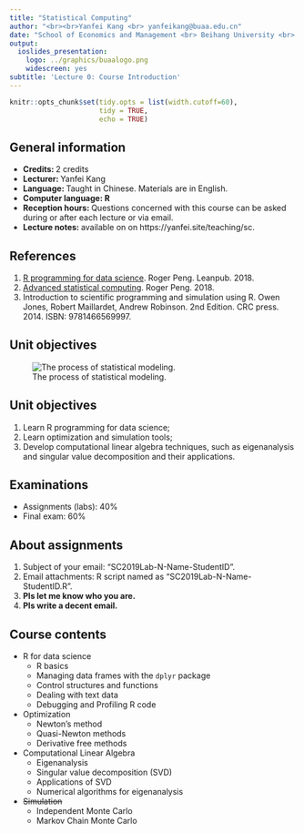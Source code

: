 ```yaml
---
title: "Statistical Computing"
author: "<br><br>Yanfei Kang <br> yanfeikang@buaa.edu.cn"
date: "School of Economics and Management <br> Beihang University <br> http://yanfei.site"
output:
  ioslides_presentation:
    logo: ../graphics/buaalogo.png
    widescreen: yes
subtitle: 'Lecture 0: Course Introduction'
---
```


<style>
    slides > slide {
    overflow-x: auto !important;
    overflow-y: auto !important;
}
</style>


```r
knitr::opts_chunk$set(tidy.opts = list(width.cutoff=60),
                      tidy = TRUE, 
                      echo = TRUE)
```


## General information 

- **Credits: ** 2 credits
- **Lecturer: ** Yanfei Kang 
- **Language: ** Taught in Chinese. Materials are in
English.
- **Computer language: R**
- **Reception hours: ** Questions concerned with this course can be asked during or after each lecture or via email.
- **Lecture notes: ** available on on https://yanfei.site/teaching/sc.


## References

1. [R programming for data science](https://bookdown.org/rdpeng/rprogdatascience/). Roger Peng. Leanpub. 2018.
2. [Advanced statistical computing](https://bookdown.org/rdpeng/rprogdatascience/). Roger Peng. 2018.
3. Introduction to scientific programming and simulation using R. Owen Jones, Robert Maillardet, Andrew Robinson. 2nd Edition. CRC press. 2014. ISBN: 9781466569997.

## Unit objectives

![The process of statistical modeling.](./sc.png)
  
  
## Unit objectives
  
  1. Learn R programming for data science;
  2. Learn optimization and simulation tools;
  3. Develop computational linear algebra techniques, such as eigenanalysis and singular value decomposition and their applications.



## Examinations

- Assignments (labs): 40\%
- Final exam: 60\%           

## About assignments 

1. Subject of your email: "SC2019Lab-N-Name-StudentID".
2. Email attachments: R script named as "SC2019Lab-N-Name-StudentID.R".
3. **Pls let me know who you are.**
4. **Pls write a decent email.**


## Course contents {.smaller}

- R for data science 
    + R basics
    + Managing data frames with the `dplyr` package
    + Control structures and functions
    + Dealing with text data
    + Debugging and Profiling R code
- Optimization 
    + Newton's method
    + Quasi-Newton methods
    + Derivative free methods
- Computational Linear Algebra 
    + Eigenanalysis
    + Singular value decomposition (SVD)
    + Applications of SVD
    + Numerical algorithms for eigenanalysis
- ~~Simulation~~ 
    + Independent Monte Carlo
    + Markov Chain Monte Carlo




